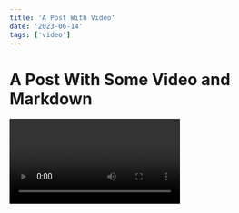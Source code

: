 ```yaml
---
title: 'A Post With Video'
date: '2023-06-14'
tags: ['video']
---
```

# A Post With Some Video and Markdown
<Video id="6h649f2fB9Q"/>
Isn't this great! Front-matter and next-mdx allows us to take files from a .mdx hosted elsewhere and compile them into HTML at server build time.

# GFM

## Autolink literals

www.example.com, https://example.com, and contact@example.com.

## Footnote

A note[^1]

[^1]: Big note.

## Strikethrough

~one~ or ~~two~~ tildes.

## Table

| a | b  |  c |  d  |
| - | :- | -: | :-: |

## Tasklist

* [ ] to do
* [x] done